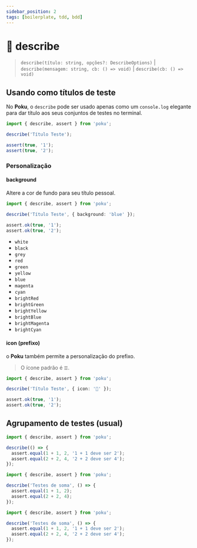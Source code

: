```yaml
---
sidebar_position: 2
tags: [boilerplate, tdd, bdd]
---
```



# 🧪 describe

> `describe(título: string, opções?: DescribeOptions)` | `describe(mensagem: string, cb: () => void)` | `describe(cb: () => void)`

## Usando como títulos de teste

No **Poku**, o `describe` pode ser usado apenas como um `console.log` elegante para dar título aos seus conjuntos de testes no terminal.

```ts
import { describe, assert } from 'poku';

describe('Título Teste');

assert(true, '1');
assert(true, '2');
```

### Personalização

#### background

Altere a cor de fundo para seu título pessoal.

```ts
import { describe, assert } from 'poku';

describe('Título Teste', { background: 'blue' });

assert.ok(true, '1');
assert.ok(true, '2');
```

<FAQ title='Cores Disponíveis'>

- `white`
- `black`
- `grey`
- `red`
- `green`
- `yellow`
- `blue`
- `magenta`
- `cyan`
- `brightRed`
- `brightGreen`
- `brightYellow`
- `brightBlue`
- `brightMagenta`
- `brightCyan`

</FAQ>

#### icon (prefixo)

o **Poku** também permite a personalização do prefixo.

> O ícone padrão é `☰`.

```ts
import { describe, assert } from 'poku';

describe('Título Teste', { icon: '🔬' });

assert.ok(true, '1');
assert.ok(true, '2');
```

## Agrupamento de testes (usual)

```ts
import { describe, assert } from 'poku';

describe(() => {
  assert.equal(1 + 1, 2, '1 + 1 deve ser 2');
  assert.equal(2 + 2, 4, '2 + 2 deve ser 4');
});
```

```ts
import { describe, assert } from 'poku';

describe('Testes de soma', () => {
  assert.equal(1 + 1, 2);
  assert.equal(2 + 2, 4);
});
```

```ts
import { describe, assert } from 'poku';

describe('Testes de soma', () => {
  assert.equal(1 + 1, 2, '1 + 1 deve ser 2');
  assert.equal(2 + 2, 4, '2 + 2 deve ser 4');
});
```
